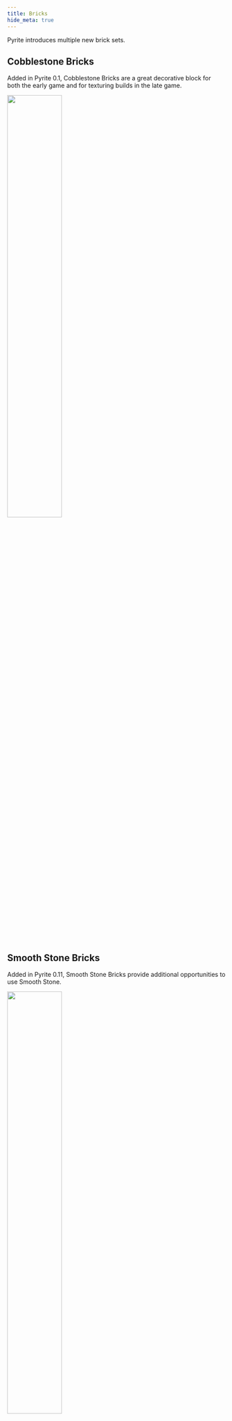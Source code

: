 ```yaml
---
title: Bricks
hide_meta: true
---
```


Pyrite introduces multiple new brick sets.

## Cobblestone Bricks

Added in Pyrite 0.1, Cobblestone Bricks are a great decorative block for both the early game and for texturing builds in the late game.

<img src="https://cdn.modrinth.com/data/qO4ozPoe/images/2d1e3d5eb9cbc619a64496aa676945d559a4d27b.png" width='50%' />

## Smooth Stone Bricks

Added in Pyrite 0.11, Smooth Stone Bricks provide additional opportunities to use Smooth Stone.

<img src="https://github.com/cassiancc/Pyrite/assets/106419675/5014bc64-0d35-45ba-82ac-21b6f5806b1f" width='50%' />

## Granite Bricks

Added in Pyrite 0.15.2, Granite Bricks provide additional opportunities to decorate with Granite.

## Diorite Bricks

Added in Pyrite 0.15.2, Diorite Bricks provide additional opportunities to decorate with Granite.

## Andesite Bricks

Added in Pyrite 0.15.2, Andesite Bricks provide additional opportunities to decorate with Andesite.

## Calcite Bricks

Added in Pyrite 0.15.2, Andesite Bricks provide additional opportunities to decorate with Calcite.

## Sandstone Bricks

Added in Pyrite 0.15.3, Sandstone Bricks provide additional opportunities to decorate with Sandstone.

## Dyed Bricks

Added in Pyrite 0.7, Dyed Bricks complement vanilla Bricks with a variety of colours based on the various Dyes.
<img src="https://cdn.modrinth.com/data/qO4ozPoe/images/c27ff0ae6c0d70e533bcd7fe89d6826f5e3cb31a.png" width='50%' />

## Terracotta Bricks

Added in Pyrite 0.15.9, Terracotta Bricks complement vanilla Terracotta with a variety of colours based on the various Dyes.
<img src="https://cdn.modrinth.com/data/qO4ozPoe/images/5bc4da8aa54351785fce22819c6cc06e321caf5e.png" width='50%' />


## More Nether Bricks

Added in Pyrite 0.9, new Charred and Blue Nether Bricks can be used to complement your Nether builds..